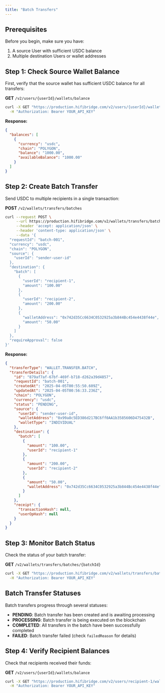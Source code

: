 ```yaml
---
title: "Batch Transfers"
---
```


## Prerequisites

Before you begin, make sure you have:

1. A source User with sufficient USDC balance
2. Multiple destination Users or wallet addresses

## Step 1: Check Source Wallet Balance

First, verify that the source wallet has sufficient USDC balance for all transfers:

**GET** `/v2/users/{userId}/wallets/balance`

```bash
curl -X GET "https://production.hifibridge.com/v2/users/{userId}/wallets/balance?chain=POLYGON&currency=usdc" \
  -H "Authorization: Bearer YOUR_API_KEY"
```

**Response:**

```json
{
  "balances": [
    {
      "currency": "usdc",
      "chain": "POLYGON",
      "balance": "1000.00",
      "availableBalance": "1000.00"
    }
  ]
}
```

## Step 2: Create Batch Transfer

Send USDC to multiple recipients in a single transaction:

**POST** `/v2/wallets/transfers/batches`

```bash
curl --request POST \
     --url https://production.hifibridge.com/v2/wallets/transfers/batches \
     --header 'accept: application/json' \
     --header 'content-type: application/json' \
     --data '{
  "requestId": "batch-001",
  "currency": "usdc",
  "chain": "POLYGON",
  "source": {
    "userId": "sender-user-id"
  },
  "destination": {
    "batch": [
      {
        "userId": "recipient-1",
        "amount": "100.00"
      },
      {
        "userId": "recipient-2",
        "amount": "200.00"
      },
      {
        "walletAddress": "0x742d35Cc6634C0532925a3b844Bc454e4438f44e",
        "amount": "50.00"
      }
    ]
  },
  "requireApproval": false
}'
```

**Response:**

```json
{
  "transferType": "WALLET.TRANSFER.BATCH",
  "transferDetails": {
    "id": "879af7af-67bf-469f-b718-d262a39d4857",
    "requestId": "batch-001",
    "createdAt": "2025-04-05T00:55:50.609Z",
    "updatedAt": "2025-04-05T00:56:33.236Z",
    "chain": "POLYGON",
    "currency": "usdc",
    "status": "PENDING",
    "source": {
      "userId": "sender-user-id",
      "walletAddress": "0x99a8c5ED386d217BC6ff0AA1b3585606D475432B",
      "walletType": "INDIVIDUAL"
    },
    "destination": {
      "batch": [
        {
          "amount": "100.00",
          "userId": "recipient-1"
        },
        {
          "amount": "200.00",
          "userId": "recipient-2"
        },
        {
          "amount": "50.00",
          "walletAddress": "0x742d35Cc6634C0532925a3b844Bc454e4438f44e"
        }
      ]
    },
    "receipt": {
      "transactionHash": null,
      "userOpHash": null
    }
  }
}
```

## Step 3: Monitor Batch Status

Check the status of your batch transfer:

**GET** `/v2/wallets/transfers/batches/{batchId}`

```bash
curl -X GET "https://production.hifibridge.com/v2/wallets/transfers/batches/879af7af-67bf-469f-b718-d262a39d4857" \
  -H "Authorization: Bearer YOUR_API_KEY"
```

## Batch Transfer Statuses

Batch transfers progress through several statuses:

- **PENDING**: Batch transfer has been created and is awaiting processing
- **PROCESSING**: Batch transfer is being executed on the blockchain
- **COMPLETED**: All transfers in the batch have been successfully completed
- **FAILED**: Batch transfer failed (check `failedReason` for details)

## Step 4: Verify Recipient Balances

Check that recipients received their funds:

**GET** `/v2/users/{userId}/wallets/balance`

```bash
curl -X GET "https://production.hifibridge.com/v2/users/recipient-1/wallets/balance?chain=POLYGON&currency=usdc" \
  -H "Authorization: Bearer YOUR_API_KEY"
```
